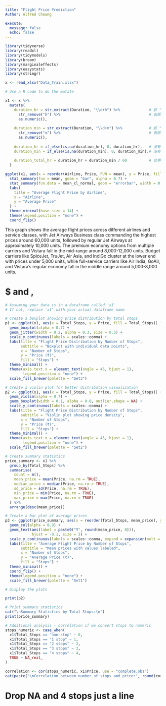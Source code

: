 ```yaml
---
title: "Flight Price Prediction"
Author: Alfred Cheung

execute: 
  message: false
  echo: false
---
```



```r
library(tidyverse)
library(readxl)             
library(tidymodels)     
library(broom)          
library(marginaleffects) 
library(easystats)
library(stringr)

x <- read_xlsx("Data_Train.xlsx")

# Use a R code to do the mutate

x1 <- x %>%
  mutate(
    duration_hr = str_extract(Duration, "\\d+h") %>%             # 抓 "2h"
      str_remove("h") %>%                                        # 去除 h
      as.numeric(),
    
    duration_min = str_extract(Duration, "\\d+m") %>%            # 抓 "50m"
      str_remove("m") %>%                                        # 去除 m
      as.numeric(),
    
    duration_hr = if_else(is.na(duration_hr), 0, duration_hr),   # 沒有小時時補 0
    duration_min = if_else(is.na(duration_min), 0, duration_min),# 沒有分鐘時補 0
    
    duration_total_hr = duration_hr + duration_min / 60          # 合併為小時數
  )

```

```r
ggplot(x1, aes(x = reorder(Airline, Price, FUN = mean), y = Price, fill = Airline)) +
  stat_summary(fun = mean, geom = "bar", alpha = 0.7) +
  stat_summary(fun.data = mean_cl_normal, geom = "errorbar", width = 0.2) +
  labs(
    title = "Average Flight Price by Airline",
    x = "Airline",
    y = "Average Price"
  ) +
  theme_minimal(base_size = 14) +
  theme(legend.position = "none") +
  coord_flip()

```

This graph shows the average flight prices across different airlines and service classes, with Jet Airways Business class commanding the highest prices around 60,000 units, followed by regular Jet Airways at approximately 10,000 units. The premium economy options from multiple carriers and Vistara fall in the mid-range around 8,000-12,000 units. Budget carriers like SpiceJet, TruJet, Air Asia, and IndiGo cluster at the lower end with prices under 5,000 units, while full-service carriers like Air India, GoAir, and Vistara's regular economy fall in the middle range around 5,000-8,000 units.



# $ and ,

```r
# Assuming your data is in a dataframe called 'x1'
# If not, replace 'x1' with your actual dataframe name

# Create a boxplot showing price distribution by total stops
p1 <- ggplot(x1, aes(x = Total_Stops, y = Price, fill = Total_Stops)) +
  geom_boxplot(alpha = 0.7) +
  geom_jitter(width = 0.2, alpha = 0.3, size = 0.5) +
  scale_y_continuous(labels = scales::comma) +
  labs(title = "Flight Price Distribution by Number of Stops",
       subtitle = "Boxplot with individual data points",
       x = "Number of Stops",
       y = "Price (₹)",
       fill = "Stops") +
  theme_minimal() +
  theme(axis.text.x = element_text(angle = 45, hjust = 1),
        legend.position = "none") +
  scale_fill_brewer(palette = "Set3")

# Create a violin plot for better distribution visualization
p2 <- ggplot(x1, aes(x = Total_Stops, y = Price, fill = Total_Stops)) +
  geom_violin(alpha = 0.7) +
  geom_boxplot(width = 0.1, alpha = 0.8, outlier.shape = NA) +
  scale_y_continuous(labels = scales::comma) +
  labs(title = "Flight Price Distribution by Number of Stops",
       subtitle = "Violin plot showing price density",
       x = "Number of Stops",
       y = "Price (₹)",
       fill = "Stops") +
  theme_minimal() +
  theme(axis.text.x = element_text(angle = 45, hjust = 1),
        legend.position = "none") +
  scale_fill_brewer(palette = "Set2")

# Create summary statistics
price_summary <- x1 %>%
  group_by(Total_Stops) %>%
  summarise(
    count = n(),
    mean_price = mean(Price, na.rm = TRUE),
    median_price = median(Price, na.rm = TRUE),
    sd_price = sd(Price, na.rm = TRUE),
    min_price = min(Price, na.rm = TRUE),
    max_price = max(Price, na.rm = TRUE)
  ) %>%
  arrange(desc(mean_price))

# Create a bar plot of average prices
p3 <- ggplot(price_summary, aes(x = reorder(Total_Stops, mean_price), y = mean_price, fill = Total_Stops)) +
  geom_col(alpha = 0.8) +
  geom_text(aes(label = paste0("₹", round(mean_price, 0))), 
            hjust = -0.1, size = 3) +
  scale_y_continuous(labels = scales::comma, expand = expansion(mult = c(0, 0.1))) +
  labs(title = "Average Flight Price by Number of Stops",
       subtitle = "Mean prices with values labeled",
       x = "Number of Stops",
       y = "Average Price (₹)",
       fill = "Stops") +
  theme_minimal() +
  coord_flip() +
  theme(legend.position = "none") +
  scale_fill_brewer(palette = "Set1")

# Display the plots

print(p2)

# Print summary statistics
cat("\nSummary Statistics by Total Stops:\n")
print(price_summary)

# Additional analysis - correlation if we convert stops to numeric
stops_numeric <- case_when(
  x1$Total_Stops == "non-stop" ~ 0,
  x1$Total_Stops == "1 stop" ~ 1,
  x1$Total_Stops == "2 stops" ~ 2,
  x1$Total_Stops == "3 stops" ~ 3,
  x1$Total_Stops == "4 stops" ~ 4,
  TRUE ~ NA_real_
)

correlation <- cor(stops_numeric, x1$Price, use = "complete.obs")
cat(paste("\nCorrelation between number of stops and price:", round(correlation, 3)))
```

# Drop NA and 4 stops just a line 
